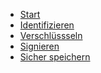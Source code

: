 - [Start](/)
- [Identifizieren](/identify)
- [Verschlüssseln](/basic)
- [Signieren](/sigantures)
- [Sicher speichern](/basic)